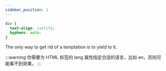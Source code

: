 ```yaml
---
sidebar_position: 1
---
```


```css
div {
  text-align: justify;
  hyphens: auto;
}
```

<div
  style={{
    width: 135,
    textAlign: "justify",
    hyphens: "auto",
  }}
>
  The only way to get rid of a temptation is to yield to it.
</div>

:::warning
你需要为 HTML 标签的 lang 属性指定合适的语言，比如 en，否则可能看不到效果。
:::
